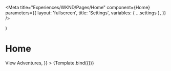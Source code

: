 
<Meta
  title="Experiences/WKND/Pages/Home"
  component={Home}
  parameters={{
    layout: 'fullscreen',
    title: 'Settings',
    variables: { ...settings },
  }}
/>

  <App>
    <Home {...args} />
  </App>
)

# Home

<Canvas withSource="open">
  <Story
    name="Home"
    args={{
      heroCTA: <a>View Adventures</a>,
    }}
  >
    {Template.bind({})}
  </Story>
</Canvas>
